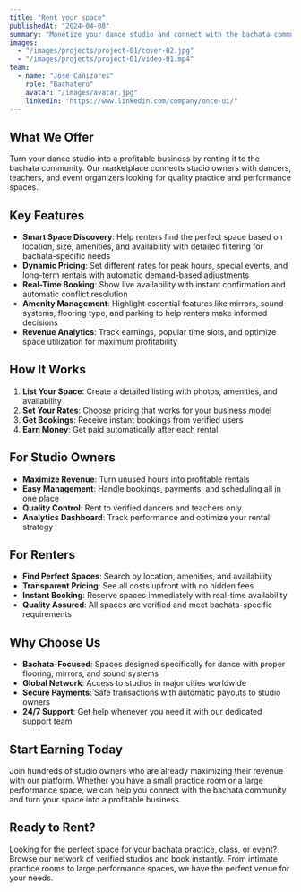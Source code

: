---
title: "Rent your space"
publishedAt: "2024-04-08"
summary: "Monetize your dance studio and connect with the bachata community."
images:
  - "/images/projects/project-01/cover-02.jpg"
  - "/images/projects/project-01/video-01.mp4"
team:
  - name: "José Cañizares"
    role: "Bachatero"
    avatar: "/images/avatar.jpg"
    linkedIn: "https://www.linkedin.com/company/once-ui/"
---

## What We Offer

Turn your dance studio into a profitable business by renting it to the bachata community. Our marketplace connects studio owners with dancers, teachers, and event organizers looking for quality practice and performance spaces.

## Key Features

- **Smart Space Discovery**: Help renters find the perfect space based on location, size, amenities, and availability with detailed filtering for bachata-specific needs
- **Dynamic Pricing**: Set different rates for peak hours, special events, and long-term rentals with automatic demand-based adjustments
- **Real-Time Booking**: Show live availability with instant confirmation and automatic conflict resolution
- **Amenity Management**: Highlight essential features like mirrors, sound systems, flooring type, and parking to help renters make informed decisions
- **Revenue Analytics**: Track earnings, popular time slots, and optimize space utilization for maximum profitability

## How It Works

1. **List Your Space**: Create a detailed listing with photos, amenities, and availability
2. **Set Your Rates**: Choose pricing that works for your business model
3. **Get Bookings**: Receive instant bookings from verified users
4. **Earn Money**: Get paid automatically after each rental

## For Studio Owners

- **Maximize Revenue**: Turn unused hours into profitable rentals
- **Easy Management**: Handle bookings, payments, and scheduling all in one place
- **Quality Control**: Rent to verified dancers and teachers only
- **Analytics Dashboard**: Track performance and optimize your rental strategy

## For Renters

- **Find Perfect Spaces**: Search by location, amenities, and availability
- **Transparent Pricing**: See all costs upfront with no hidden fees
- **Instant Booking**: Reserve spaces immediately with real-time availability
- **Quality Assured**: All spaces are verified and meet bachata-specific requirements

## Why Choose Us

- **Bachata-Focused**: Spaces designed specifically for dance with proper flooring, mirrors, and sound systems
- **Global Network**: Access to studios in major cities worldwide
- **Secure Payments**: Safe transactions with automatic payouts to studio owners
- **24/7 Support**: Get help whenever you need it with our dedicated support team

## Start Earning Today

Join hundreds of studio owners who are already maximizing their revenue with our platform. Whether you have a small practice room or a large performance space, we can help you connect with the bachata community and turn your space into a profitable business.

## Ready to Rent?

Looking for the perfect space for your bachata practice, class, or event? Browse our network of verified studios and book instantly. From intimate practice rooms to large performance spaces, we have the perfect venue for your needs.